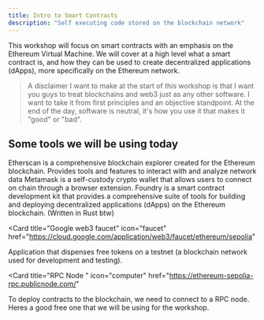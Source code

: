 ```yaml
---
title: Intro to Smart Contracts
description: "Self executing code stored on the blockchain network"
---
```


This workshop will focus on smart contracts with an emphasis on the Ethereum Virtual Machine. We will cover at a high level what a smart contract is,
and how they can be used to create decentralized applications (dApps), more specifically on the Ethereum network.

> A disclaimer I want to make at the start of this workshop is that I want you guys to treat blockchains and web3
> just as any other software. I want to take it from first principles and an objective standpoint. At the end of the day,
> software is neutral, it's how you use it that makes it "good" or "bad".

## Some tools we will be using today

<CardGroup cols={2}>
  <Card title="Etherscan (Testnet)" icon="Ethereum" href="https://sepolia.etherscan.io/">
    Etherscan is a comprehensive blockchain explorer created for the Ethereum
    blockchain. Provides tools and features to interact with and analyze network
    data
  </Card>

<Card title="Metamask" icon="paw" href="https://metamask.io/">
  Metamask is a self-custody crypto wallet that allows users to connect on chain
  through a browser extension.
</Card>

<Card title="Foundry" icon="weight-hanging" href="https://book.getfoundry.sh/">
  Foundry is a smart contract development kit that provides a comprehensive
  suite of tools for building and deploying decentralized applications (dApps)
  on the Ethereum blockchain. (Written in Rust btw)
</Card>

<Card
  title="Google web3 faucet"
  icon="faucet"
  href="https://cloud.google.com/application/web3/faucet/ethereum/sepolia"
>
  Application that dispenses free tokens on a testnet (a blockchain network used
  for development and testing).
</Card>

<Card
  title="RPC Node "
  icon="computer"
  href="https://ethereum-sepolia-rpc.publicnode.com/"
>
  To deploy contracts to the blockchain, we need to connect to a RPC node. Heres
  a good free one that we will be using for the workshop.
</Card>

</CardGroup>
